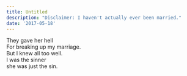 ```yaml
---
title: Untitled
description: "Disclaimer: I haven't actually ever been married."
date: '2017-05-18'
---
```


They gave her hell  
For breaking up my marriage.  
But I knew all too well.  
I was the sinner  
she was just the sin.
